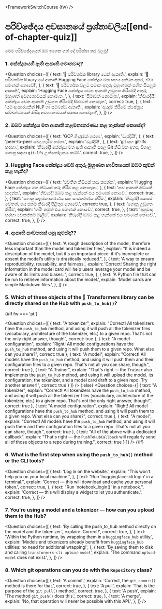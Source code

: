 <FrameworkSwitchCourse {fw} />

<!-- DISABLE-FRONTMATTER-SECTIONS -->

# පරිච්ඡේදය අවසානයේ ප්‍රශ්නාවලිය[[end-of-chapter-quiz]]

<CourseFloatingBanner chapter={4} classNames="absolute z-10 right-0 top-0" />

මෙම පරිච්ඡේදයෙන් ඔබ ඉගෙන ගත් දේ පරීක්ෂා කර බලමු!

### 1. කේන්ද්‍රයෙහි ඇති ආකෘති මොනවාද?

<Question
  choices={[
    {
      text: '🤗 පරිවර්තක library යෙන් ආකෘති.',
      explain:
        '🤗 පරිවර්තක library යේ ආකෘති Hugging Face කේන්ද්‍රය මත සහය දක්වන අතර, ඒවා පමණක් නොවේ!',
    },
    {
      text: '🤗 පරිවර්තක වලට සමාන අතුරු මුහුණතක් සහිත සියලුම ආකෘති.',
      explain:
        'Hugging Face කේන්ද්‍රය වෙත ආකෘති උඩුගත කිරීමේදී අතුරු මුහුණත් අවශ්‍යතාවයක් නොමැත. ',
    },
    {
      text: 'සීමාවන් නොමැත.',
      explain: 'නිවැරදියි! කේන්ද්‍රය වෙත ආකෘති උඩුගත කිරීමේදී සීමාවන් නොමැත.',
      correct: true,
    },
    {
      text: 'යම් ආකාරයකින් NLP හා සම්බන්ධ ආකෘති.',
      explain:
        'අයදුම් කිරීමේ ක්ෂේත්‍රය සම්බන්ධයෙන් කිසිදු අවශ්‍යතාවයක් සකසා නොමැත!',
    },
  ]}
/>

### 2. ඔබට කේන්ද්‍රය මත ආකෘති කළමනාකරණය කළ හැක්කේ කෙසේද?

<Question
  choices={[
    {
      text: 'GCP ගිණුමක් හරහා.',
      explain: 'වැරදියි!',
    },
    {
      text: 'peer-to-peer බෙදා හැරීම හරහා.',
      explain: 'වැරදියි!',
    },
    {
      text: 'git සහ git-lfs හරහා.',
      explain:
        'නිවැරදි! කේන්ද්‍රය මත ඇති ආකෘති සරල Git නිධි වන අතර, විශාල ගොනු සඳහා <code>git-lfs</code> උත්තෝලනය කරයි.',
      correct: true,
    },
  ]}
/>

### 3. Hugging Face කේන්ද්‍රය වෙබ් අතුරු මුහුණත භාවිතයෙන් ඔබට කුමක් කළ හැකිද?

<Question
  choices={[
    {
      text: 'පවතින නිධියක් කරු කරන්න.',
      explain: 'Hugging Face කේන්ද්‍රය මත නිධියක් කරු කිරීම කළ නොහැක.',
    },
    {
      text: 'නව ආකෘති නිධියක් සාදන්න.',
      explain: 'නිවැරදි! ඔබට කළ හැක්කේ එය පමණක් නොවේ.',
      correct: true,
    },
    {
      text: 'ගොනු කළමනාකරණය සහ සංස්කරණය කිරීම.',
      explain: 'නිවැරදි! කෙසේ වෙතත්, එය එකම නිවැරදි පිළිතුර නොවේ.',
      correct: true,
    },
    {
      text: 'ගොනු උඩුගත කිරීම',
      explain: 'හරි! නමුත් එය පමණක් නොවේ.',
      correct: true,
    },
    {
      text: 'අනුවාද හරහා වෙනස්කම් බැලීම',
      explain: 'නිවැරදි! ඔබට කළ හැක්කේ එය පමණක් නොවේ.',
      correct: true,
    },
  ]}
/>

### 4. ආකෘති කාඩ්පතක් යනු කුමක්ද??

<Question
  choices={[
    {
      text: 'A rough description of the model, therefore less important than the model and tokenizer files.',
      explain:
        "It is indeed a description of the model, but it's an important piece: if it's incomplete or absent the model's utility is drastically reduced.",
    },
    {
      text: 'A way to ensure reproducibility, reusability, and fairness.',
      explain:
        'Correct! Sharing the right information in the model card will help users leverage your model and be aware of its limits and biases. ',
      correct: true,
    },
    {
      text: 'A Python file that can be run to retrieve information about the model.',
      explain: 'Model cards are simple Markdown files.',
    },
  ]}
/>

### 5. Which of these objects of the 🤗 Transformers library can be directly shared on the Hub with `push_to_hub()`?

{#if fw === 'pt'}

<Question
	choices={[
		{
			text: "A tokenizer",
			explain: "Correct! All tokenizers have the <code>push_to_hub</code> method, and using it will push all the tokenizer files (vocabulary, architecture of the tokenizer, etc.) to a given repo. That's not the only right answer, though!",
            correct: true
		},
		{
			text: "A model configuration",
			explain: "Right! All model configurations have the <code>push_to_hub</code> method, and using it will push them to a given repo. What else can you share?",
            correct: true
		},
		{
			text: "A model",
			explain: "Correct! All models have the <code>push_to_hub</code> method, and using it will push them and their configuration files to a given repo. That's not all you can share, though.",
            correct: true
		},
        {
			text: "A Trainer",
			explain: "That's right — the <code>Trainer</code> also implements the <code>push_to_hub</code> method, and using it will upload the model, its configuration, the tokenizer, and a model card draft to a given repo. Try another answer!",
            correct: true
		}
	]}
/>
{:else}
<Question
	choices={[
		{
			text: "A tokenizer",
			explain: "Correct! All tokenizers have the <code>push_to_hub</code> method, and using it will push all the tokenizer files (vocabulary, architecture of the tokenizer, etc.) to a given repo. That's not the only right answer, though!",
            correct: true
		},
		{
			text: "A model configuration",
			explain: "Right! All model configurations have the <code>push_to_hub</code> method, and using it will push them to a given repo. What else can you share?",
            correct: true
		},
		{
			text: "A model",
			explain: "Correct! All models have the <code>push_to_hub</code> method, and using it will push them and their configuration files to a given repo. That's not all you can share, though.",
            correct: true
		},
		{
			text: "All of the above with a dedicated callback",
			explain: "That's right — the <code>PushToHubCallback</code> will regularly send all of those objects to a repo during training.",
            correct: true
		}
	]}
/>
{/if}

### 6. What is the first step when using the `push_to_hub()` method or the CLI tools?

<Question
  choices={[
    {
      text: 'Log in on the website.',
      explain: "This won't help you on your local machine.",
    },
    {
      text: "Run 'huggingface-cli login' in a terminal.",
      explain: 'Correct — this will download and cache your personal token.',
      correct: true,
    },
    {
      text: "Run 'notebook_login()' in a notebook.",
      explain: 'Correct — this will display a widget to let you authenticate.',
      correct: true,
    },
  ]}
/>

### 7. You're using a model and a tokenizer — how can you upload them to the Hub?

<Question
  choices={[
    {
      text: 'By calling the push_to_hub method directly on the model and the tokenizer.',
      explain: 'Correct!',
      correct: true,
    },
    {
      text: 'Within the Python runtime, by wrapping them in a <code>huggingface_hub</code> utility.',
      explain:
        'Models and tokenizers already benefit from <code>huggingface_hub</code> utilities: no need for additional wrapping!',
    },
    {
      text: 'By saving them to disk and calling <code>transformers-cli upload-model</code>',
      explain: 'The command <code>upload-model</code> does not exist.',
    },
  ]}
/>

### 8. Which git operations can you do with the `Repository` class?

<Question
  choices={[
    {
      text: 'A commit.',
      explain:
        'Correct, the <code>git_commit()</code> method is there for that.',
      correct: true,
    },
    {
      text: 'A pull',
      explain: 'That is the purpose of the <code>git_pull()</code> method.',
      correct: true,
    },
    {
      text: 'A push',
      explain: 'The method <code>git_push()</code> does this.',
      correct: true,
    },
    {
      text: 'A merge',
      explain: 'No, that operation will never be possible with this API.',
    },
  ]}
/>
